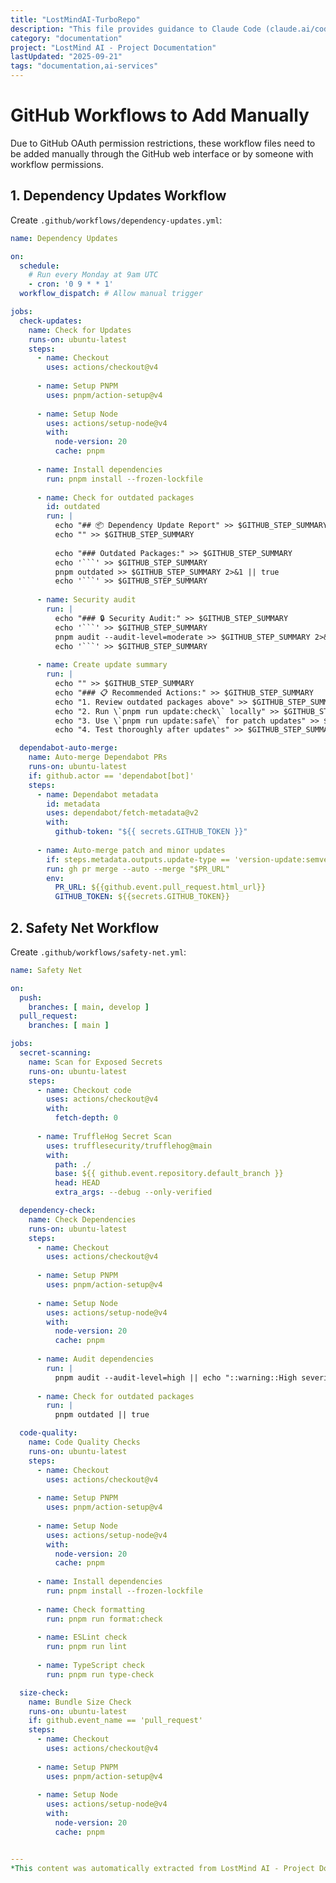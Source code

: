 ```yaml
---
title: "LostMindAI-TurboRepo"
description: "This file provides guidance to Claude Code (claude.ai/code) when working with code in this repository."
category: "documentation"
project: "LostMind AI - Project Documentation"
lastUpdated: "2025-09-21"
tags: "documentation,ai-services"
---
```


# GitHub Workflows to Add Manually

Due to GitHub OAuth permission restrictions, these workflow files need to be added manually through the GitHub web interface or by someone with workflow permissions.

## 1. Dependency Updates Workflow

Create `.github/workflows/dependency-updates.yml`:

```yaml
name: Dependency Updates

on:
  schedule:
    # Run every Monday at 9am UTC
    - cron: '0 9 * * 1'
  workflow_dispatch: # Allow manual trigger

jobs:
  check-updates:
    name: Check for Updates
    runs-on: ubuntu-latest
    steps:
      - name: Checkout
        uses: actions/checkout@v4
      
      - name: Setup PNPM
        uses: pnpm/action-setup@v4
      
      - name: Setup Node
        uses: actions/setup-node@v4
        with:
          node-version: 20
          cache: pnpm
      
      - name: Install dependencies
        run: pnpm install --frozen-lockfile
      
      - name: Check for outdated packages
        id: outdated
        run: |
          echo "## 📦 Dependency Update Report" >> $GITHUB_STEP_SUMMARY
          echo "" >> $GITHUB_STEP_SUMMARY
          
          echo "### Outdated Packages:" >> $GITHUB_STEP_SUMMARY
          echo '```' >> $GITHUB_STEP_SUMMARY
          pnpm outdated >> $GITHUB_STEP_SUMMARY 2>&1 || true
          echo '```' >> $GITHUB_STEP_SUMMARY
      
      - name: Security audit
        run: |
          echo "### 🔒 Security Audit:" >> $GITHUB_STEP_SUMMARY
          echo '```' >> $GITHUB_STEP_SUMMARY
          pnpm audit --audit-level=moderate >> $GITHUB_STEP_SUMMARY 2>&1 || true
          echo '```' >> $GITHUB_STEP_SUMMARY
      
      - name: Create update summary
        run: |
          echo "" >> $GITHUB_STEP_SUMMARY
          echo "### 📋 Recommended Actions:" >> $GITHUB_STEP_SUMMARY
          echo "1. Review outdated packages above" >> $GITHUB_STEP_SUMMARY
          echo "2. Run \`pnpm run update:check\` locally" >> $GITHUB_STEP_SUMMARY
          echo "3. Use \`pnpm run update:safe\` for patch updates" >> $GITHUB_STEP_SUMMARY
          echo "4. Test thoroughly after updates" >> $GITHUB_STEP_SUMMARY

  dependabot-auto-merge:
    name: Auto-merge Dependabot PRs
    runs-on: ubuntu-latest
    if: github.actor == 'dependabot[bot]'
    steps:
      - name: Dependabot metadata
        id: metadata
        uses: dependabot/fetch-metadata@v2
        with:
          github-token: "${{ secrets.GITHUB_TOKEN }}"
      
      - name: Auto-merge patch and minor updates
        if: steps.metadata.outputs.update-type == 'version-update:semver-patch' || steps.metadata.outputs.update-type == 'version-update:semver-minor'
        run: gh pr merge --auto --merge "$PR_URL"
        env:
          PR_URL: ${{github.event.pull_request.html_url}}
          GITHUB_TOKEN: ${{secrets.GITHUB_TOKEN}}
```

## 2. Safety Net Workflow

Create `.github/workflows/safety-net.yml`:

```yaml
name: Safety Net

on:
  push:
    branches: [ main, develop ]
  pull_request:
    branches: [ main ]

jobs:
  secret-scanning:
    name: Scan for Exposed Secrets
    runs-on: ubuntu-latest
    steps:
      - name: Checkout code
        uses: actions/checkout@v4
        with:
          fetch-depth: 0
      
      - name: TruffleHog Secret Scan
        uses: trufflesecurity/trufflehog@main
        with:
          path: ./
          base: ${{ github.event.repository.default_branch }}
          head: HEAD
          extra_args: --debug --only-verified

  dependency-check:
    name: Check Dependencies
    runs-on: ubuntu-latest
    steps:
      - name: Checkout
        uses: actions/checkout@v4
      
      - name: Setup PNPM
        uses: pnpm/action-setup@v4
      
      - name: Setup Node
        uses: actions/setup-node@v4
        with:
          node-version: 20
          cache: pnpm
      
      - name: Audit dependencies
        run: |
          pnpm audit --audit-level=high || echo "::warning::High severity vulnerabilities found"
      
      - name: Check for outdated packages
        run: |
          pnpm outdated || true

  code-quality:
    name: Code Quality Checks
    runs-on: ubuntu-latest
    steps:
      - name: Checkout
        uses: actions/checkout@v4
      
      - name: Setup PNPM
        uses: pnpm/action-setup@v4
      
      - name: Setup Node
        uses: actions/setup-node@v4
        with:
          node-version: 20
          cache: pnpm
      
      - name: Install dependencies
        run: pnpm install --frozen-lockfile
      
      - name: Check formatting
        run: pnpm run format:check
      
      - name: ESLint check
        run: pnpm run lint
      
      - name: TypeScript check
        run: pnpm run type-check

  size-check:
    name: Bundle Size Check
    runs-on: ubuntu-latest
    if: github.event_name == 'pull_request'
    steps:
      - name: Checkout
        uses: actions/checkout@v4
      
      - name: Setup PNPM
        uses: pnpm/action-setup@v4
      
      - name: Setup Node
        uses: actions/setup-node@v4
        with:
          node-version: 20
          cache: pnpm


---
*This content was automatically extracted from LostMind AI - Project Documentation. For the most up-to-date information, refer to the source project.*
